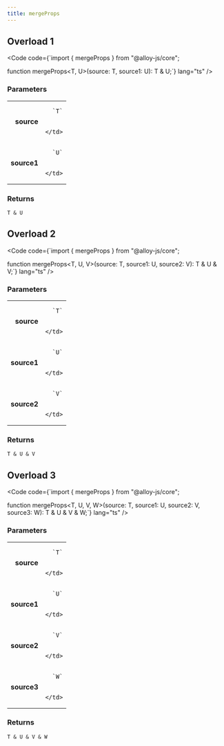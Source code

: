 ```yaml
---
title: mergeProps
---
```



## Overload 1



<Code code={`import { mergeProps } from "@alloy-js/core";

function mergeProps<T, U>(source: T, source1: U): T & U;`} lang="ts" />

### Parameters

<table>
  <tr>
    <td style="text-align: right;font-weight: bold;">source</td>
    <td>
    
      `T`
      
      
    </td>
  </tr>
  <tr>
    <td style="text-align: right;font-weight: bold;">source1</td>
    <td>
    
      `U`
      
      
    </td>
  </tr>
</table>



### Returns

<code>T &amp; U</code>










## Overload 2



<Code code={`import { mergeProps } from "@alloy-js/core";

function mergeProps<T, U, V>(source: T, source1: U, source2: V): T & U & V;`} lang="ts" />

### Parameters

<table>
  <tr>
    <td style="text-align: right;font-weight: bold;">source</td>
    <td>
    
      `T`
      
      
    </td>
  </tr>
  <tr>
    <td style="text-align: right;font-weight: bold;">source1</td>
    <td>
    
      `U`
      
      
    </td>
  </tr>
  <tr>
    <td style="text-align: right;font-weight: bold;">source2</td>
    <td>
    
      `V`
      
      
    </td>
  </tr>
</table>



### Returns

<code>T &amp; U &amp; V</code>










## Overload 3



<Code code={`import { mergeProps } from "@alloy-js/core";

function mergeProps<T, U, V, W>(source: T, source1: U, source2: V, source3: W): T & U & V & W;`} lang="ts" />

### Parameters

<table>
  <tr>
    <td style="text-align: right;font-weight: bold;">source</td>
    <td>
    
      `T`
      
      
    </td>
  </tr>
  <tr>
    <td style="text-align: right;font-weight: bold;">source1</td>
    <td>
    
      `U`
      
      
    </td>
  </tr>
  <tr>
    <td style="text-align: right;font-weight: bold;">source2</td>
    <td>
    
      `V`
      
      
    </td>
  </tr>
  <tr>
    <td style="text-align: right;font-weight: bold;">source3</td>
    <td>
    
      `W`
      
      
    </td>
  </tr>
</table>



### Returns

<code>T &amp; U &amp; V &amp; W</code>








